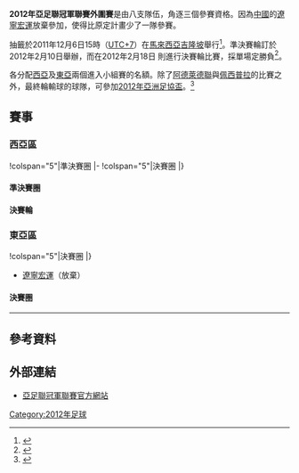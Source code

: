 {{main|2012年亞足聯冠軍聯賽}}

'''2012年亞足聯冠軍聯賽外圍賽'''是由八支隊伍，角逐三個參賽資格。因為[[中國|中國]]的[[遼寧宏運|遼寧宏運]]放棄參加，使得比原定計畫少了一隊參賽。

抽籤於2011年12月6日15時（[[UTC+7|UTC+7]]）在[[馬來西亞|馬來西亞]][[吉隆坡|吉隆坡]]舉行<ref name="draw">{{cite web|url=http://www.the-afc.com/en/tournaments/clubs/afc-champions-league/935-afc-champions-league-2012/37401-reds-relief-as-adelaide-avoid-playoff|publisher=AFC|title=Reds' relief as Adelaide avoid playoff|date=2011-12-06|access-date=2012-01-31|archive-url=https://archive.is/20120914020627/http://www.the-afc.com/en/tournaments/clubs/afc-champions-league/935-afc-champions-league-2012/37401-reds-relief-as-adelaide-avoid-playoff|archive-date=2012-09-14|dead-url=yes}}</ref>。準決賽輪訂於2012年2月10日舉辦，而在2012年2月18日
則進行決賽輪比賽，採單場定勝負<ref name="regulations">{{cite web|url=http://www.the-afc.com/en/resources/regulations-a-guidelines/competition-regulations/2012/338-afc-champions-league-2012-competitions-regulations/download|title=AFC Champions League 2012 Competitions Regulations|publisher=AFC|format=PDF|deadurl=yes|archiveurl=https://web.archive.org/web/20120723144348/http://www.the-afc.com/en/resources/regulations-a-guidelines/competition-regulations/2012/338-afc-champions-league-2012-competitions-regulations/download|archivedate=2012-07-23|accessdate=2012-01-31}}</ref>。

各分配[[西亞|西亞]]及[[東亞|東亞]]兩個進入小組賽的名額。除了[[阿德萊德聯|阿德萊德聯]]與[[佩西普拉|佩西普拉]]的比賽之外，最終輪輸球的球隊，可參加[[2012年亞洲足協盃|2012年亞洲足協盃]]。<ref>{{cite web|url=http://www.the-afc.com/en/media-releases/38005-acl-playoff-adelaide-united-vs-persipura-jayapura-on-feb-16|title=ACL playoff: Adelaide United vs Persipura Jayapura on Feb 16|publisher=AFC|date=2012年2月13日|access-date=2012-02-22|archive-url=https://archive.is/20121204163430/http://www.the-afc.com/en/media-releases/38005-acl-playoff-adelaide-united-vs-persipura-jayapura-on-feb-16|archive-date=2012-12-04|dead-url=yes}}</ref>

== 賽事 ==
=== 西亞區 ===
<section begin=West />{{OneLegStart}}
!colspan="5"|準決賽圈
{{OneLegResult|'''[[德黑蘭獨立足球俱樂部|艾斯迪格拿]]'''|IRN|2–0|[[佐布阿漢伊斯法罕足球俱樂部|索柏阿罕]]|IRN}}
|-
!colspan="5"|決賽圈
{{OneLegResult|'''[[艾沙比阿拉比足球會|艾沙比阿拉比]]'''|UAE|3–0|[[費爾干納納夫茲足球俱樂部|尼夫治]]|UZB}}
{{OneLegResult|'''[[德黑蘭獨立足球俱樂部|艾斯迪格拿]]'''|IRN|3–1|[[伊蒂法克足球俱樂部|伊蒂法克]]|KSA}}
|}<section end=West />

==== 準決賽圈 ====
<div id="Esteghlal v Zob Ahan">{{footballbox
|date= 2012年2月10日
|time= 17:15 [[UTC+3:30|UTC+3:30]]
|team1= [[艾斯迪格拿足球俱樂部|艾斯迪格拿]] {{flagicon|IRN}}
|score= 2 - 0 
|report= [http://www.the-afc.com/zh/component/joomleague/?view=report&compID=430&matchId=4533 報告]{{dead link|date=十一月 2017 |bot=InternetArchiveBot }}
|team2= {{flagicon|IRN}} [[佐布阿漢伊斯法罕足球俱樂部|索柏阿罕]]
|goals1= {{link-en|Khosro Heydari|Khosro Heydari}} {{goal|23}}<br/>{{link-en|Arash Borhani|Arash Borhani}} {{goal|67}}
|goals2= 
|stadium= [[德黑蘭|德黑蘭]]，[[阿薩迪體育場|阿薩迪體育場]]
|attendance= 33,750 
|referee= {{flagicon|JPN}} 東城穰 }}

==== 決賽輪 ====
<div id="Esteghlal v Al-Ettifaq">{{footballbox
|date= 2012年2月18日
|time= 17:20 [[UTC+3:30|UTC+3:30]]
|team1= [[艾斯迪格拿足球俱樂部|艾斯迪格拿]] {{flagicon|IRN}}
|score= 3 - 1 
|report= [https://archive.is/20121208223136/http://www.the-afc.com/en/component/joomleague/?view=report&compID=430&matchId=4600 報告] 
|team2= {{flagicon|KSA}} [[伊蒂法克足球俱乐部|伊蒂法克]]
|goals1= {{link-en|Goran Jerković|Goran Jerković}} {{goal|37}}<br/>{{link-en|Khosro Heydari|Khosro Heydari}} {{goal|62}}<br/>{{link-en|Arash Borhani|Arash Borhani}} {{goal|65}} 
|goals2= {{link-en|Yousef Al-Salem|Yousef Al-Salem}} {{goal|59}} 
|stadium= [[德黑蘭|德黑蘭]]，[[阿薩迪體育場|阿薩迪體育場]]
|attendance= 61,120 
|referee= {{flagicon|UZB}} 科華連科·華倫丁  }}

<div id="Al-Shabab v Neftchi Farg'ona">{{footballbox
|date= 2012年2月18日
|time= 20:00 [[UTC+4|UTC+4]]
|team1= [[艾沙比阿拉比足球會|艾沙比阿拉比]] {{flagicon|UAE}}
|score= 3 - 0 
|report= [http://www.the-afc.com/en/component/joomleague/?view=report&compID=430&matchId=4532 報告]{{dead link|date=十一月 2017 |bot=InternetArchiveBot }}
|team2= {{flagicon|UZB}} [[費爾干納納夫茲足球俱樂部|尼夫治]]
|goals1= {{link-en|Essa Obaid|Essa Obaid}} {{goal|6||60}}<br/>{{link-en|Azizbek Haydarov|Azizbek Haydarov}} {{goal|90+3}} 
|goals2= 
|stadium= [[杜拜|杜拜]]，[[馬克圖姆·本·拉希德·阿勒馬克圖姆體育場|馬克圖姆·本·拉希德體育場]]
|attendance= 2,000 
|referee= {{flagicon|IRN}} [[莫赫森·托尔基|穆赫辛·托爾克]] }}

=== 東亞區 ===
<section begin=East />{{OneLegStart}}
!colspan="5"|決賽圈
{{OneLegResult|'''[[浦項製鐵足球俱樂部|浦項製鐵]]'''|KOR|2–0|[[春武里足球俱樂部|春武里]]|THA}}
{{OneLegResult|'''[[阿德萊德聯足球俱樂部|阿德萊德聯]]'''|AUS|3–0|[[佩斯普拉|佩斯普拉]]|IDN}}
|}<section end=East />

*{{flagicon|CHN}} [[遼寧宏運|遼寧宏運]]（放棄）

==== 決賽圈 ====
<div id="Adelaide United v Persipura Jayapura">{{footballbox
|date= 2012年2月16日
|time= 19:30 [[UTC+10:30|UTC+10:30]]
|team1= [[阿德萊德聯足球俱樂部|阿德萊德聯]] {{flagicon|AUS}}
|score= 3 - 0
|report= [http://www.the-afc.com/zh/component/joomleague/?view=report&compID=430&matchId=4621 報告]{{dead link|date=十一月 2017 |bot=InternetArchiveBot }} 
|team2= {{flagicon|IDN}} [[查亚普拉佩西普拉|佩西普拉]]
|goals1= [[尼格爾·布格阿德|布格阿德]] {{goal|12}}<br/>{{link-en|Yevhen Levchenko|Yevhen Levchenko}} {{goal|57}}<br/>{{link-en|Sergio van Dijk|Sergio van Dijk}} {{goal|84}}
|goals2= 
|stadium= [[阿德萊德|阿德萊德]]，[[海馬許體育場|海馬許體育場]]
|attendance= 5,013 
|referee= {{flagicon|JPN}} [[家本政明|家本政明]] }}
----
<div id="Pohang Steelers v Chonburi">{{footballbox
|date= 2012年2月18日
|time= 15:30 [[UTC+9|UTC+9]]
|team1= [[浦項製鐵足球俱樂部|浦項製鐵]] {{flagicon|KOR}}
|score= 2 - 0 
|report= [https://archive.is/20121208173625/http://www.the-afc.com/en/component/joomleague/?view=report&compID=430&matchId=4534 報告] 
|team2= {{flagicon|THA}} [[春武里足球俱樂部|春武里]]
|goals1= [[黃鎮成|黃鎮成]] {{goal|28}}<br/>[[朴成鎬|朴成鎬]] {{goal|70}} 
|goals2= 
|stadium= [[浦項市|浦項市]]，[[浦項鋼園球場|浦項鋼園球場]]
|attendance= 5,344 
|referee= {{flagicon|AUS}} {{link-en|Peter Green|Peter Green}} }}

== 參考資料 ==
{{reflist}}

== 外部連結 ==
*[https://web.archive.org/web/20090626072927/http://www.the-afc.com/en/tournaments/clubs/afc-champions-league 亞足聯冠軍聯賽官方網站] {{en}}

[[Category:2012年足球|Category:2012年足球]]